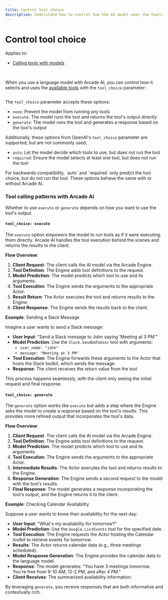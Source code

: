 ```yaml
---
title: Control tool choice
description: Understand how to control how the AI model uses the tools you provide
---
```


# Control tool choice

Applies to:

- [Calling tools with models](call-tools-with-models)

<br />

When you use a language model with Arcade AI, you can control how it selects and uses the [available tools](specify-tools) with the `tool_choice` parameter:

```python file=<rootDir>/examples/code/home/use-tools/call-tools-with-models/single_model_call.py#L14-L29 {15}

```

The `tool_choice` parameter accepts these options:

- `none`: Prevent the model from running any tools
- `execute`: The model runs the tool and returns the tool's output directly
- `generate`: The model runs the tool and generates a response based on the tool's output

Additionally, these options from OpenAI's `tool_choice` parameter are supported, but are not commonly used:

- `auto`: Let the model decide which tools to use, but does not run the tool
- `required`: Ensure the model selects at least one tool, but does not run the tool

<Note>
  For backwards compatibility, `auto` and `required` only predict the tool
  choice, but do not run the tool. These options behave the same with or without
  Arcade AI.
</Note>

### Tool calling patterns with Arcade AI

Whether to use `execute` or `generate` depends on how you want to use the tool's output.

#### `tool_choice: execute`

The `execute` option empowers the model to run tools as if it were executing them directly. Arcade AI handles the tool execution behind the scenes and returns the results to the client.

**Flow Overview**:

1. **Client Request**: The client calls the AI model via the Arcade Engine.
2. **Tool Definition**: The Engine adds tool definitions to the request.
3. **Model Prediction**: The model predicts which tool to use and its arguments.
4. **Tool Execution**: The Engine sends the arguments to the appropriate Actor.
5. **Result Return**: The Actor executes the tool and returns results to the Engine.
6. **Client Response**: The Engine sends the results back to the client.

**Example**: Sending a Slack Message

Imagine a user wants to send a Slack message:

- **User Input**: "Send a Slack message to John saying 'Meeting at 3 PM'"
- **Model Prediction**: Use the `Slack.SendDmToUser` tool with arguments:
  - `user_name: "john"`
  - `message: "Meeting at 3 PM"`
- **Tool Execution**: The Engine forwards these arguments to the Actor that hosts the Slack toolkit, which sends the message.
- **Response**: The client receives the return value from the tool

This process happens seamlessly, with the client only seeing the initial request and final response.

#### `tool_choice: generate`

The `generate` option works like `execute` but adds a step where the Engine asks the model to create a response based on the tool's results. This provides more refined output that incorporates the tool's data.

**Flow Overview**:

1. **Client Request**: The client calls the AI model via the Arcade Engine.
2. **Tool Definition**: The Engine adds tool definitions to the request.
3. **Model Prediction**: The model predicts which tool to use and its arguments.
4. **Tool Execution**: The Engine sends the arguments to the appropriate Actor.
5. **Intermediate Results**: The Actor executes the tool and returns results to the Engine.
6. **Response Generation**: The Engine sends a second request to the model with the tool's results.
7. **Final Response**: The model generates a response incorporating the tool's output, and the Engine returns it to the client.

**Example**: Checking Calendar Availability

Suppose a user wants to know their availability for the next day:

- **User Input**: "What's my availability for tomorrow?"
- **Model Prediction**: Use the `Google.ListEvents` tool for the specified date.
- **Tool Execution**: The Engine requests the Actor hosting the Calendar toolkit to retrieve events for tomorrow.
- **Results**: The Actor returns calendar data (e.g., three meetings scheduled).
- **Model Response Generation**: The Engine provides the calendar data to the language model.
- **Response**: The model generates: "You have 3 meetings tomorrow. You're free from 9-10 AM, 12-2 PM, and after 4 PM."
- **Client Receives**: The summarized availability information.

By leveraging `generate`, you receive responses that are both informative and contextually rich.
